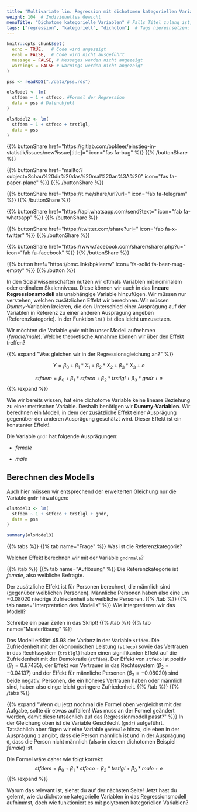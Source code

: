 ```yaml
---
title: "Multivariate lin. Regression mit dichotomen kategoriellen Variablen"  # Titel der Seite
weight: 104  # Individuelles Gewicht 
menuTitle: "Dichotome kategorielle Variablen" # Falls Titel zulang ist, hier Kurztitel
tags: ["regression", "kategoriell", "dichotom"]  # Tags hiereinsetzen; Kurzwort, was auf der Seite passsiert
---
```

```r
knitr::opts_chunk$set(
  echo = TRUE,   # Code wird angezeigt
  eval = FALSE,  # Code wird nicht ausgeführt
  message = FALSE, # Messages werden nicht angezeigt
  warnings = FALSE # warnings werden nicht angezeigt
)

pss <- readRDS("./data/pss.rds")

olsModel <- lm(
  stfdem ~ 1 + stfeco, #Formel der Regression
  data = pss # Datenobjekt
)  

olsModel2 <- lm(
  stfdem ~ 1 + stfeco + trstlgl,   
  data = pss
)      
```

{{% buttonShare href=\"https\:\/\/gitlab.com\/bpkleer\/einstieg-in-statistik\/issues\/new?issue[title]=\" icon=\"fas fa-bug\" %}} {{% /buttonShare %}} 

{{% buttonShare href=\"mailto\:?subject=Schau\%20dir\%20das\%20mal\%20an\%3A\%20\" icon=\"fas fa-paper-plane\" %}} {{% /buttonShare %}}

{{% buttonShare href=\"https\:\/\/t.me\/share\/url?url=\" icon=\"fab fa-telegram\" %}} {{% /buttonShare %}}

{{% buttonShare href=\"https\:\/\/api.whatsapp.com\/send?text=\" icon=\"fab fa-whatsapp\" %}} {{% /buttonShare %}}

{{% buttonShare href=\"https\:\/\/twitter.com\/share?url=\" icon=\"fab fa-x-twitter\" %}} {{% /buttonShare %}}

{{% buttonShare href=\"https\:\/\/www.facebook.com\/sharer\/sharer.php?u=\" icon=\"fab fa-facebook\" %}} {{% /buttonShare %}}

{{% button href=\"https\:\/\/bmc.link\/bpkleerw\" icon=\"fa-solid fa-beer-mug-empty\" %}} {{% /button %}}

In den Sozialwissenschaften nutzen wir oftmals Variablen mit nominalem oder ordinalem Skalenniveau. Diese können wir auch in das **lineare Regressionsmodell** als unabhängige Variable hinzufügen. Wir müssen nur verstehen, welchen zusätzlichen Effekt wir berechnen. Wir müssen *Dummy*-Variablen kreieren, die den Unterschied einer Ausprägung auf der Variablen in Referenz zu einer anderen Ausprägung angeben (Referenzkategorie). In der Funktion `lm()` ist dies leicht umzusetzen.

Wir möchten die Variable `gndr` mit in unser Modell aufnehmen (*female*/*male*). Welche theoretische Annahme können wir über den Effekt treffen?

{{% expand \"Was gleichen wir in der Regressionsgleichung an?\" %}}

$$Y = \beta_0 + \beta_1*X_1 + \beta_2*X_2 + \beta_3*X_3+ e$$

$$stfdem = \beta_0 + \beta_1*stfeco + \beta_2*trstlgl + \beta_3*gndr + e$$
{{% /expand %}}

Wie wir bereits wissen, hat eine dichotome Variable keine lineare Beziehung zu einer metrischen Variable. Deshalb benötigen wir **Dummy-Variablen**. Wir berechnen ein Modell, in dem der zusätzliche Effekt einer Ausprägung gegenüber der anderen Ausprägung geschätzt wird. Dieser Effekt ist ein 
konstanter Effekt!. 

Die Variable `gndr` hat folgende Ausprägungen:

- *female*

- *male*

## Berechnen des Modells
Auch hier müssen wir entsprechend der erweiterten Gleichung nur die Variable `gndr` hinzufügen:
```r
olsModel3 <- lm(
  stfdem ~ 1 + stfeco + trstlgl + gndr,   
  data = pss
)            

summary(olsModel3)
```

{{% tabs %}}
{{% tab name=\"Frage\" %}}
Was ist die Referenzkategorie? 

Welchen Effekt berechnen wir mit der Variable `gndrmale`?

{{% /tab %}}
{{% tab name=\"Auflösung\" %}}
Die Referenzkategorie ist *female*, also weibliche Befragte.

Der zusätzliche Effekt ist für Personen berechnet, die männlich sind (gegenüber weiblichen Personen). Männliche Personen haben also eine um $-0.08020$ niedrige Zufriedenheit als weibliche Personen.
{{% /tab %}}
{{% tab name=\"Interpretation des Modells\" %}}
Wie interpretieren wir das Modell?

Schreibe ein paar Zeilen in das Skript!
{{% /tab %}}
{{% tab name=\"Musterlösung\" %}}

Das Modell erklärt $45.98 %$ der Varianz in der Variable `stfdem`. Die Zufriedenheit mit der ökonomischen Leistung (`stfeco`) sowie das Vertrauen in das Rechtssystem (`trstlgl`) haben einen signifikanten Effekt auf die Zufriedenheit mit der Demokratie (`stfdem`). Der Effekt von `stfeco` ist positiv ($\beta_1 = 0.87435$), der Effekt von Vertrauen in das Rechtssystem ($\beta_2 = -0.04137$) und der Effekt für männliche Personen ($\beta_3 = -0.08020$) sind beide negativ. Personen, die ein höheres Vertrauen haben oder männlich sind, haben also einge leicht geringere Zufriedenheit. 
{{% /tab %}}
{{% /tabs %}}

{{% expand \"Wenn du jetzt nochmal die Formel oben vergleichst mit der Aufgabe, sollte dir etwas auffallen! Was muss an der Formel geändert werden, damit diese tatsächlich auf das Regressionmodell passt?\" %}}
In der Gleichung oben ist die Variable Geschlecht (`gndr`) aufgeführt. Tatsächlich aber fügen wir eine Variable `gndrmale` hinzu, die eben in der Ausprägung `1` angibt, dass die Person männlich ist und in der Ausprägung `0`, dass die Person nicht männlich (also in diesem dichotomen Beispiel *female*) ist. 

Die Formel wäre daher wie folgt korrekt:
$$stfdem = \beta_0 + \beta_1*stfeco + \beta_2*trstlgl + \beta_3*male + e$$
{{% /expand %}}

Warum das relevant ist, siehst du auf der nächsten Seite! Jetzt hast du gelernt, wie du dichotome kategorielle Variablen in das Regressionsmodell aufnimmst, doch wie funktioniert es mit polytomen kategoriellen Variablen?